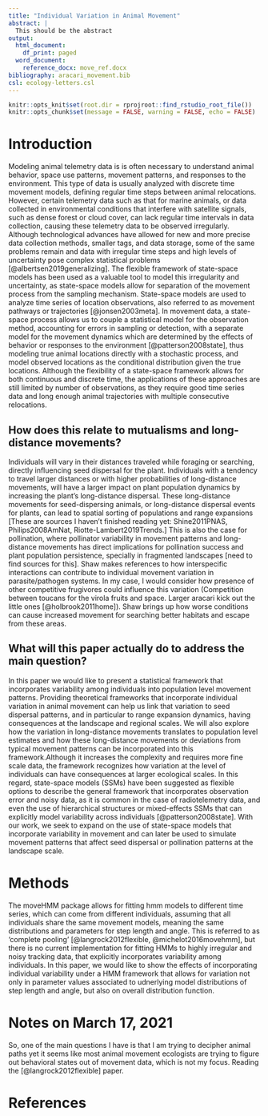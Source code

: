 ```yaml
---
title: "Individual Variation in Animal Movement"
abstract: |
  This should be the abstract
output:
  html_document:
    df_print: paged
  word_document:
    reference_docx: move_ref.docx
bibliography: aracari_movement.bib
csl: ecology-letters.csl
---
```


```r
knitr::opts_knit$set(root.dir = rprojroot::find_rstudio_root_file())
knitr::opts_chunk$set(message = FALSE, warning = FALSE, echo = FALSE)
```



\newpage
# Introduction
   
   Modeling animal telemetry data is is often necessary to  understand animal behavior, space use patterns, movement patterns, and responses to the environment. This type of data is usually analyzed with discrete time movement models, defining regular time steps between animal relocations. However, certain telemetry data such as that for marine animals, or data collected in environmental conditions that interfere with satellite signals, such as dense forest or cloud cover, can lack regular time intervals in data collection, causing these telemetry data to be observed irregularly. Although technological advances have allowed for new and more precise data collection methods, smaller tags, and data storage, some of the same problems remain and data with irregular time steps and high levels of uncertainty pose complex statistical problems [@albertsen2019generalizing]. The flexible framework of state-space models has been used as a valuable tool to model this irregularity and uncertainty, as state-space models allow for separation of the movement process from the sampling mechanism. State-space models are used to analyze time series of location observations, also referred to as movement pathways or trajectories [@jonsen2003meta]. In movement data, a state-space process allows us to couple a statistical model for the observation method, accounting for errors in sampling or detection, with a separate model for the movement dynamics which are determined by the effects of behavior or responses to the environment [@patterson2008state], thus modeling true animal locations directly with a stochastic process, and model observed locations as the conditional distribution given the true locations. Although the flexibility of a state-space framework allows for both continuous and discrete time, the applications of these approaches are still limited by number of observations, as they require good time series data and long enough animal trajectories with multiple consecutive relocations.
   
## How does this relate to mutualisms and long-distance movements?
   Individuals will vary in their distances traveled while foraging or searching, directly influencing seed dispersal for the plant. Individuals with a tendency to travel larger distances or with higher probabilities of long-distance movements, will have a larger impact on plant population dynamics by increasing the plant's long-distance dispersal. These long-distance movements for seed-dispersing animals, or long-distance dispersal events for plants, can lead to spatial sorting of populations and range expansions [These are sources I haven't finished reading yet: Shine2011PNAS, Philips2008AmNat, Riotte-Lambert2019Trends.] This is also the case for pollination, where pollinator variability in movement patterns and long-distance movements has direct implications for pollination success and plant population persistence, specially in fragmented landscapes [need to find sources for this]. 
  Shaw makes references to how interspecific interactions can contribute to individual movement variation in parasite/pathogen systems. In my case, I would consider how presence of other competitive frugivores could influence this variation (Competition between toucans for the virola fruits and space. Larger aracari kick out the little ones [@holbrook2011home]). Shaw brings up how worse conditions can cause increased movement for searching better habitats and escape from these areas.

## What will this paper actually do to address the main question?  
  In this paper we would like to present a statistical framework that incorporates variability among individuals into population level movement patterns. Providing theoretical frameworks that incorporate individual variation in animal movement can help us link that variation to seed dispersal patterns, and in particular to range expansion dynamics, having consequences at the landscape and regional scales. We will also explore how the variation in long-distance movements translates to population level estimates and how these long-distance movements or deviations from typical movement patterns can be incorporated into this framework.Although it increases the complexity and requires more fine scale data, the framework recognizes how variation at the level of individuals can have consequences at larger ecological scales. In this regard, state-space models (SSMs) have been suggested as flexible options to describe the general framework that incorporates observation error and noisy data, as it is common in the case of radiotelemetry data, and even the use of hierarchical structures or mixed-effects SSMs that can explicitly model variability across individuals [@patterson2008state]. With our work, we seek to expand on the use of state-space models that incorporate variability in movement and can later be used to simulate movement patterns that affect seed dispersal or pollination patterns at the landscape scale.


# Methods  

  
  The moveHMM package allows for fitting hmm models to different time series, which can come from different individuals, assuming that all individuals share the same movement models, meaning the same distributions and parameters for step length and angle. This is referred to as 'complete pooling' [@langrock2012flexible, @michelot2016movehmm], but there is no current implementation for fitting HMMs to highly irregular and noisy tracking data, that explicitly incorporates variability among individuals. In this paper, we would like to show the effects of incorporating individual variability under a HMM framework that allows for variation not only in parameter values associated to udnerlying model distributions of step length and angle, but also on overall distribution function.


# Notes on March 17, 2021

So, one of the main questions I have is that I am trying to decipher animal paths yet it seems like most animal movement ecologists are trying to figure out behavioral states out of movement data, which is not my focus. 
Reading the [@langrock2012flexible] paper. 

# References






